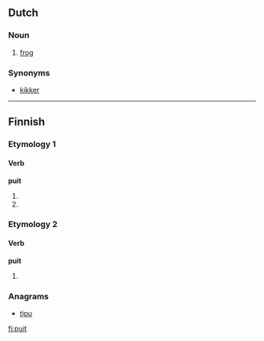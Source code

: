 ==Dutch==

===Noun===
{{nl-noun}}

# {{archaic|dialectal}} [[frog]]

===Synonyms===
* [[kikker]]

----

==Finnish==

===Etymology 1===

====Verb====
'''puit'''

# {{fi-form of|type=verb|pr=second-person|pl=singular|mood=indicative|tense=present|[[puida]]}}
# {{fi-form of|type=verb|pr=second-person|pl=singular|mood=indicative|tense=past|[[puida]]}}

===Etymology 2===

====Verb====
'''puit'''

# {{fi-form of|type=verb|pr=second-person|pl=singular|mood=indicative|tense=past|[[pukea]]}}

===Anagrams===
*[[tipu]]

[[fi:puit]]